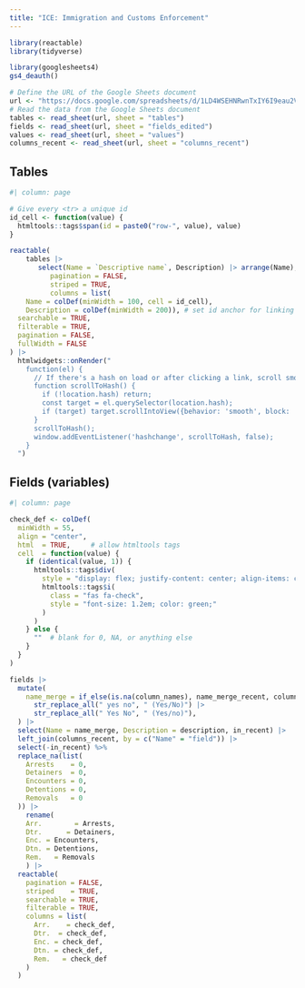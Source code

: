```yaml
---
title: "ICE: Immigration and Customs Enforcement"
---
```


```r
library(reactable)
library(tidyverse)

library(googlesheets4)
gs4_deauth()

# Define the URL of the Google Sheets document
url <- "https://docs.google.com/spreadsheets/d/1LD4WSEHNRwnTxIY6I9eau2VOqonOL0_MOhnIwknyzHQ/edit?gid=0#gid=0"
# Read the data from the Google Sheets document
tables <- read_sheet(url, sheet = "tables")
fields <- read_sheet(url, sheet = "fields_edited")
values <- read_sheet(url, sheet = "values")
columns_recent <- read_sheet(url, sheet = "columns_recent")
```

## Tables 

```r
#| column: page

# Give every <tr> a unique id
id_cell <- function(value) {
  htmltools::tags$span(id = paste0("row-", value), value)
}

reactable(
    tables |> 
       select(Name = `Descriptive name`, Description) |> arrange(Name),
          pagination = FALSE,
          striped = TRUE,
          columns = list(
    Name = colDef(minWidth = 100, cell = id_cell),
    Description = colDef(minWidth = 200)), # set id anchor for linking
  searchable = TRUE,
  filterable = TRUE,
  pagination = FALSE,
  fullWidth = FALSE
) |>
  htmlwidgets::onRender("
    function(el) {
      // If there's a hash on load or after clicking a link, scroll smoothly
      function scrollToHash() {
        if (!location.hash) return;
        const target = el.querySelector(location.hash);
        if (target) target.scrollIntoView({behavior: 'smooth', block: 'center'});
      }
      scrollToHash();
      window.addEventListener('hashchange', scrollToHash, false);
    }
  ")
```

## Fields (variables)

```r
#| column: page

check_def <- colDef(
  minWidth = 55,
  align = "center",
  html  = TRUE,     # allow htmltools tags
  cell  = function(value) {
    if (identical(value, 1)) {
      htmltools::tags$div(
        style = "display: flex; justify-content: center; align-items: center;",
        htmltools::tags$i(
          class = "fas fa-check",
          style = "font-size: 1.2em; color: green;"
        )
      )
    } else {
      ""  # blank for 0, NA, or anything else
    }
  }
)

fields |> 
  mutate(
    name_merge = if_else(is.na(column_names), name_merge_recent, column_names) |>
      str_replace_all(" yes no", " (Yes/No)") |> 
      str_replace_all(" Yes No", " (Yes/no)"),
  ) |> 
  select(Name = name_merge, Description = description, in_recent) |> 
  left_join(columns_recent, by = c("Name" = "field")) |> 
  select(-in_recent) %>%
  replace_na(list(
    Arrests    = 0,
    Detainers  = 0,
    Encounters = 0,
    Detentions = 0,
    Removals   = 0
  )) |> 
    rename(
    Arr.        = Arrests,
    Dtr.      = Detainers,
    Enc. = Encounters,
    Dtn. = Detentions,
    Rem.   = Removals
    ) |> 
  reactable(
    pagination = FALSE,
    striped    = TRUE,
    searchable = TRUE,
    filterable = TRUE,
    columns = list(
      Arr.    = check_def,
      Dtr.  = check_def,
      Enc. = check_def,
      Dtn. = check_def,
      Rem.   = check_def
    )
  )
```